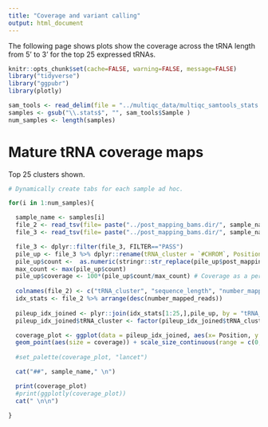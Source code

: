 ```yaml
---
title: "Coverage and variant calling"
output: html_document
---
```


The following page shows plots show the coverage across the tRNA length from 5' to 3' for the top 25 expressed tRNAs.

```r
knitr::opts_chunk$set(cache=FALSE, warning=FALSE, message=FALSE)
library("tidyverse")
library("ggpubr")
library(plotly)
```

```r
sam_tools <- read_delim(file = "../multiqc_data/multiqc_samtools_stats.txt", delim = '\t', col_names = TRUE)
samples <- gsub("\\.stats$", "", sam_tools$Sample )
num_samples <- length(samples)
```

# Mature tRNA coverage maps {.tabset}

Top 25 clusters shown.

```r
# Dynamically create tabs for each sample ad hoc.

for(i in 1:num_samples){

  sample_name <- samples[i]
  file_2 <- read_tsv(file= paste("../post_mapping_bams.dir/", sample_name, "_trna.idxstats", sep = "") , col_names =FALSE)
  file_3 <- read_tsv(file= paste("../post_mapping_bams.dir/", sample_name, "_pileup.tsv", sep = "") , col_names =TRUE, skip = 3)

  file_3 <- dplyr::filter(file_3, FILTER=="PASS")
  pile_up <- file_3 %>% dplyr::rename(tRNA_cluster = `#CHROM`, Position = POS)
  pile_up$count <-  as.numeric(stringr::str_replace(pile_up$post_mapping, "0/1:",  "") )
  max_count <- max(pile_up$count)
  pile_up$coverage <- 100*(pile_up$count/max_count) # Coverage as a percentage of the max number of reads for a base in the sample
    
  colnames(file_2) <- c("tRNA_cluster", "sequence_length", "number_mapped_reads", "placed_unmapped_reads")
  idx_stats <- file_2 %>% arrange(desc(number_mapped_reads))
    
  pileup_idx_joined <- plyr::join(idx_stats[1:25,],pile_up, by = "tRNA_cluster", type = "left")  
  pileup_idx_joined$tRNA_cluster <- factor(pileup_idx_joined$tRNA_cluster, levels = unique(pileup_idx_joined$tRNA_cluster)[order(pileup_idx_joined$number_mapped_reads)])

  coverage_plot <- ggplot(data = pileup_idx_joined, aes(x= Position, y = tRNA_cluster, color = REF)) + 
  geom_point(aes(size = coverage)) + scale_size_continuous(range = c(0,2)) +theme_bw() + labs(x= "Position in tRNA", y = "Cluster") 
  
  #set_palette(coverage_plot, "lancet")

  cat("##", sample_name," \n")

  print(coverage_plot)
  #print(ggplotly(coverage_plot))
  cat(" \n\n")

}



```


